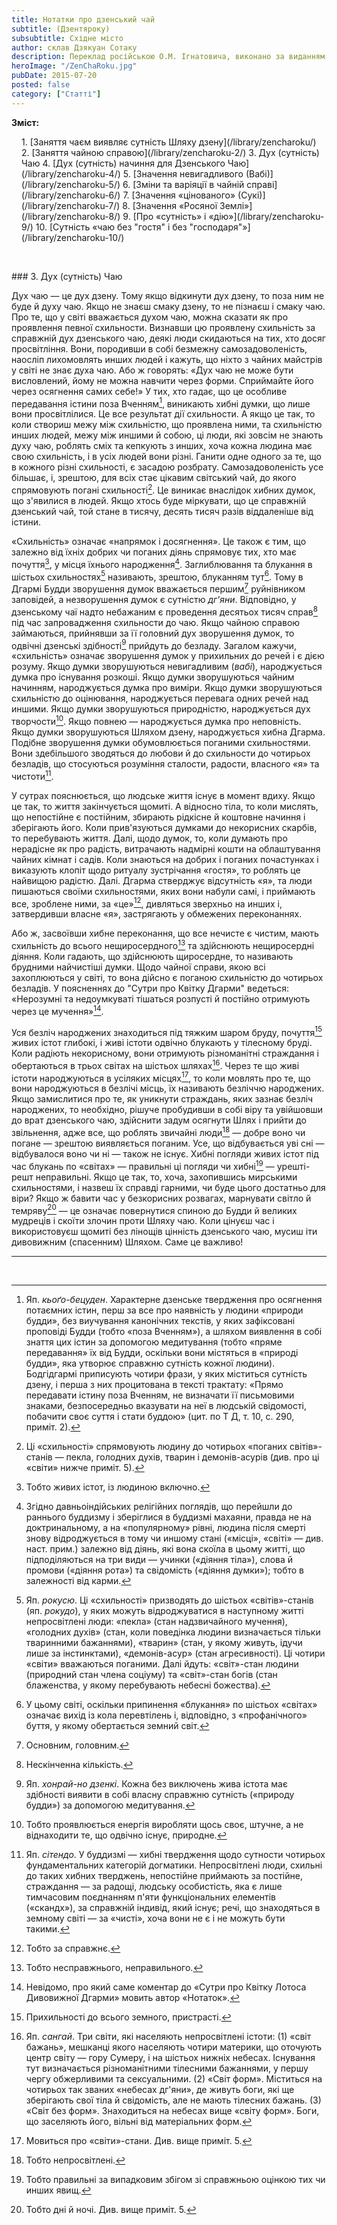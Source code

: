 ```yaml
---
title: Нотатки про дзенський чай
subtitle: (Дзентяроку)
subsubtitle: Східне місто
author: склав Дзякуан Сотаку
description: Переклад російською О.М. Ігнатовича, виконано за виданням «Тядо котен дзенсю» («Повна збірка класичних трактатів Шляху Чаю»)
heroImage: "/ZenChaRoku.jpg"
pubDate: 2015-07-20
posted: false
category: ["Статті"]
---
```


**Зміст:**
<section style="padding-left: 1rem;">
1. [Заняття чаєм виявляє сутність Шляху дзену](/library/zencharoku/)
2. [Заняття чайною справою](/library/zencharoku-2/)
3. Дух (сутність) Чаю
4. [Дух (сутність) начиння для Дзенського Чаю](/library/zencharoku-4/)
5. [Значення невигадливого (Вабі)](/library/zencharoku-5/)
6. [Зміни та варіяції в чайній справі](/library/zencharoku-6/)
7. [Значення «цінованого» (Сукі)](/library/zencharoku-7/)
8. [Значення «Росяної Землі»](/library/zencharoku-8/)
9. [Про «сутність» і «дію»](/library/zencharoku-9/)
10. [Сутність «чаю без "гостя" і без "господаря"»](/library/zencharoku-10/)
</section>

<p>&nbsp;</p>
### 3. Дух (сутність) Чаю

Дух чаю — це дух дзену. Тому якщо відкинути дух дзену, то поза ним не буде й духу чаю. Якщо не знаєш смаку дзену, то не пізнаєш і смаку чаю. Про те, що у світі вважається духом чаю, можна сказати як про проявлення певної схильности. Визнавши цю проявлену схильність за справжній дух дзенського чаю, деякі люди скидаються на тих, хто досяг просвітління. Вони, породивши в собі безмежну самозадоволеність, наосліп лихомовлять инших людей і кажуть, що ніхто з чайних майстрів у світі не знає духа чаю. Або ж говорять: «Дух чаю не може бути висловлений, йому не можна навчити через форми. Сприймайте його через осягнення самих себе!» У тих, хто гадає, що це особливе передавання істини поза Вченням[^1], виникають хибні думки, що лише вони просвітлілися. Це все результат дії схильности. А якщо це так, то коли створиш межу між схильністю, що проявлена ними, та схильністю инших людей, межу між иншими й собою, ці люди, які зовсім не знають духу чаю, роблять сміх та кепкують з инших, хоча кожна людина має свою схильність, і в усіх людей вони різні. Ганити одне одного за те, що в кожного різні схильності, є засадою розбрату. Самозадоволеність усе більшає, і, зрештою, для всіх стає цікавим світський чай, до якого спрямовують погані схильності[^2]. Це виникає внаслідок хибних думок, що з'явилися в людей. Якщо хтось буде міркувати, що це справжній дзенський чай, той стане в тисячу, десять тисяч разів віддаленіше від істини.

«Схильність» означає «напрямок і досягнення». Це також є тим, що залежно від їхніх добрих чи поганих діянь спрямовує тих, хто має почуття[^3], у місця їхнього народження[^4]. Заглиблювання та блукання в шістьох схильностях[^5] називають, зрештою, блуканням тут[^6]. Тому в Дгармі Будди зворушення думок вважається першим[^7] руйнівником заповідей, а незворушення думок є сутністю _дг'яни_. Відповідно, у дзенському чаї надто небажаним є проведення десятьох тисяч справ[^8] під час запровадження схильности до чаю. Якщо чайною справою займаються, прийнявши за її головний дух зворушення думок, то одвічні дзенські здібності[^9] прийдуть до безладу. Загалом кажучи, «схильність» означає зворушення думок у прихильних до речей і є дією розуму. Якщо думки зворушуються невигадливим (_вабі_), народжується думка про існування розкоші. Якщо думки зворушуються чайним начинням, народжується думка про виміри. Якщо думки зворушуються схильністю до оцінювання, народжується перевага одних речей над иншими. Якщо думки зворушуються природністю, народжується дух творчости[^10]. Якщо повнею — народжується думка про неповність. Якщо думки зворушуються Шляхом дзену, народжується хибна Дгарма. Подібне зворушення думки обумовлюється поганими схильностями. Вони здебільшого зводяться до любови й до схильности до чотирьох безладів, що стосуються розуміння сталости, радости, власного «я» та чистоти[^11].

У сутрах пояснюється, що людське життя існує в момент вдиху. Якщо це так, то життя закінчується щомиті. А відносно тіла, то коли мислять, що непостійне є постійним, збирають рідкісне й коштовне начиння і зберігають його. Коли прив'язуються думками до некорисних скарбів, то перебувають життя. Далі, щодо думок, то, коли думають про нерадісне як про радість, витрачають надмірні кошти на облаштування чайних кімнат і садів. Коли знаються на добрих і поганих почастунках і виказують клопіт щодо ритуалу зустрічання «гостя», то роблять це найвищою радістю. Далі. Дгарма стверджує відсутність «я», та люди пишаються своїми схильностями, яких вони набули самі, і приймають все, зроблене ними, за «це»[^12], дивляться зверхньо на инших і, затвердивши власне «я», застрягають у обмежених переконаннях.

Або ж, засвоївши хибне переконання, що все нечисте є чистим, мають схильність до всього нещиросердного[^13] та здійснюють нещиросердні діяння. Коли гадають, що здійснюють щиросердне, то називають брудними найчистіші думки. Щодо чайної справи, якою всі захоплюються у світі, то вона дійсно є поганою схильністю до чотирьох безладів. У поясненнях до "Сутри про Квітку Дгарми" ведеться: «Нерозумні та недоумкуваті тішаться розпусті й постійно отримують через це мучення»[^14].

Уся безліч народжених знаходиться під тяжким шаром бруду, почуття[^15] живих істот глибокі, і живі істоти одвічно блукають у тілесному бруді. Коли радіють некорисному, вони отримують різноманітні страждання і обертаються в трьох світах на шістьох шляхах[^16]. Через те що живі істоти народжуються в усіляких місцях[^17], то коли мовлять про те, що вони народжуються в безлічі місць, їх називають безліччю народжених. Якщо замислитися про те, як уникнути страждань, яких зазнає безліч народжених, то необхідно, рішуче пробудивши в собі віру та увійшовши до врат дзенського чаю, здійснити задум осягнути Шлях і прийти до звільнення, адже все, що роблять звичайні люди[^18] — добре воно чи погане — зрештою виявляється поганим. Усе, що відбувається уві сні — відбувалося воно чи ні — також не існує. Хибні погляди живих істот під час блукань по «світах» — правильні ці погляди чи хибні[^19] — урешті-решт неправильні. Якщо це так, то, хоча, захопившись мирськими схильностями, і назвеш їх справді гарними, чи буде цього достатньо для віри? Якщо ж бавити час у безкорисних розвагах, марнувати світло й темряву[^20] — це означає повернутися спиною до Будди й великих мудреців і скоїти злочин проти Шляху чаю. Коли цінуєш час і використовуєш щомиті без лінощів цінність дзенського чаю, мусиш іти дивовижним (спасенним) Шляхом. Саме це важливо!

---


[^1]: Яп. _кьоґо-бецуден_. Характерне дзенське твердження про осягнення потаємних істин, перш за все про наявність у людини «природи будди», без виучування канонічних текстів, у яких зафіксовані проповіді Будди (тобто «поза Вченням»), а шляхом виявлення в собі знаття цих істин за допомогою медитування (тобто «пряме передавання» їх від Будди, оскільки вони містяться в «природі будди», яка утворює справжню сутність кожної людини). Бодгідгармі приписують чотири фрази, у яких міститься сутність дзену, і перша з них процитована в тексті трактату: «Прямо передавати істину поза Вченням, не визначати її письмовими знаками, безпосередньо вказувати на неї в людській свідомості, побачити своє суття і стати буддою» (цит. по Т Д, т. 10, с. 290, приміт. 2).

[^2]: Ці «схильності» спрямовують людину до чотирьох «поганих світів»-станів — пекла, голодних духів, тварин і демонів-асурів (див. про ці «світи» нижче приміт. 5).

[^3]: Тобто живих істот, із людиною включно.

[^4]: Згідно давньоіндійських релігійних поглядів, що перейшли до раннього буддизму і зберіглися в буддизмі махаяни, правда не на доктринальному, а на «популярному» рівні, людина після смерті знову відроджується в тому чи иншому стані («місці», «світі» — див. наст. прим.) залежно від діянь, які вона скоїла в цьому житті, що підподіляються на три види — учинки («діяння тіла»), слова й промови («діяння рота») та свідомість («діяння думки»); тобто в залежності від карми.

[^5]: Яп. _рокусю_. Ці «схильності» призводять до шістьох «світів»-станів (яп. _рокудо_), у яких можуть відроджуватися в наступному житті непросвітлені люди: «пекла» (стан надзвичайного мучення), «голодних духів» (стан, коли поведінка людини визначається тільки тваринними бажаннями), «тварин» (стан, у якому живуть, ідучи лише за інстинктами), «демонів-асур» (стан агресивності). Ці чотири «світи» вважаються поганими. Далі йдуть: «світ»-стан людини (природний стан члена соціуму) та «світ»-стан богів (стан блаженства, у якому перебувають небесні божества).

[^6]: У цьому світі, оскільки припинення «блукання» по шістьох «світах» означає вихід із кола перевтілень і, відповідно, з «профанічного» буття, у якому обертається земний світ.

[^7]: Основним, головним.

[^8]: Нескінченна кількість.

[^9]: Яп. _хонрай-но дзенкі_. Кожна без виключень жива істота має здібності виявити в собі власну справжню сутність («природу будди») за допомогою медитування.

[^10]: Тобто проявлюється енергія виробляти щось своє, штучне, а не віднаходити те, що одвічно існує, природне.

[^11]: Яп. _сітендо_. У буддизмі — хибні твердження щодо сутности чотирьох фундаментальних категорій догматики. Непросвітлені люди, схильні до таких хибних тверджень, непостійне приймають за постійне, страждання — за радощі, людську особистість, яка є лише тимчасовим поєднанням п'яти функціональних елементів («скандх»), за справжній індивід, який існує; речі, що знаходяться в земному світі — за «чисті», хоча вони не є і не можуть бути такими.

[^12]: Тобто за справжнє.

[^13]: Тобто несправжнього, неправильного.

[^14]: Невідомо, про який саме коментар до «Сутри про Квітку Лотоса Дивовижної Дгарми» мовить автор «Нотаток».

[^15]: Прихильності до всього земного, пристрасті.

[^16]: Яп. _сангай_. Три світи, які населяють непросвітлені істоти: (1) «світ бажань», мешканці якого населяють чотири материки, що оточують центр світу — гору Сумеру, і на шістьох нижніх небесах. Існування тут визначається різноманітними тілесними бажаннями, у першу чергу обжерливими та сексуальними. (2) «Світ форм». Міститься на чотирьох так званих «небесах дг'яни», де живуть боги, які ще зберігають свої тіла й свідомість, але не мають тілесних бажань. (3) «Світ без форм». Знаходиться на небесах вище «світу форм». Боги, що заселяють його, вільні від матеріальних форм.

[^17]: Мовиться про «світи»-стани. Див. вище приміт. 5.

[^18]: Тобто непросвітлені.

[^19]: Тобто правильні за випадковим збігом зі справжньою оцінкою тих чи инших явищ.

[^20]: Тобто дні й ночі. Див. вище приміт. 5.

<p>&nbsp;</p>